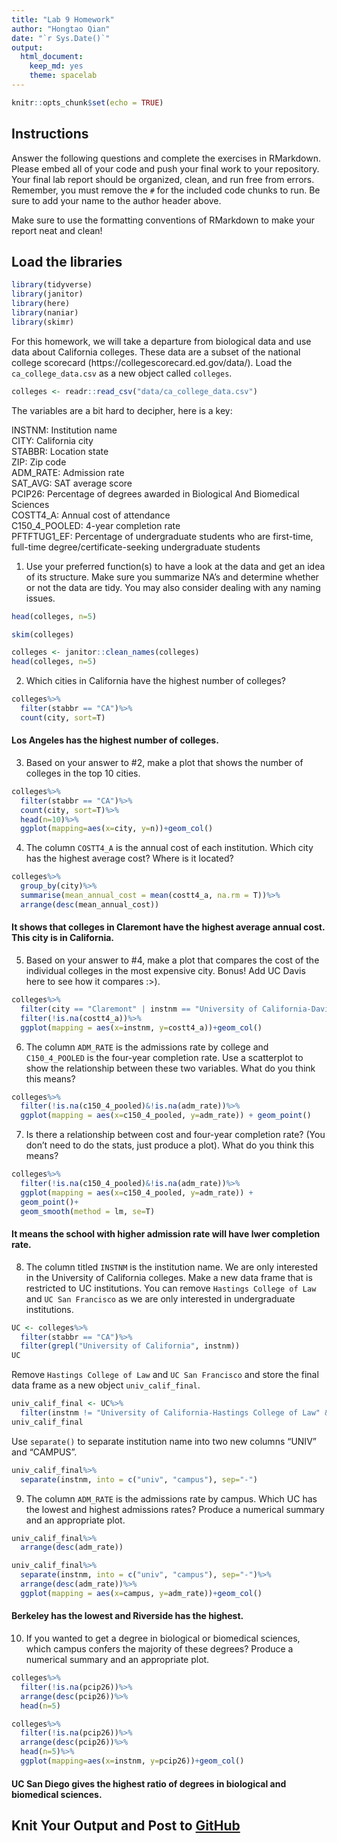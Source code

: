 ```yaml
---
title: "Lab 9 Homework"
author: "Hongtao Qian"
date: "`r Sys.Date()`"
output:
  html_document: 
    keep_md: yes
    theme: spacelab
---
```


```r
knitr::opts_chunk$set(echo = TRUE)
```

## Instructions
Answer the following questions and complete the exercises in RMarkdown. Please embed all of your code and push your final work to your repository. Your final lab report should be organized, clean, and run free from errors. Remember, you must remove the `#` for the included code chunks to run. Be sure to add your name to the author header above.  

Make sure to use the formatting conventions of RMarkdown to make your report neat and clean!  

## Load the libraries
```r
library(tidyverse)
library(janitor)
library(here)
library(naniar)
library(skimr)
``` 

For this homework, we will take a departure from biological data and use data about California colleges. These data are a subset of the national college scorecard (https://collegescorecard.ed.gov/data/). Load the `ca_college_data.csv` as a new object called `colleges`.
```r
colleges <- readr::read_csv("data/ca_college_data.csv")
```

The variables are a bit hard to decipher, here is a key:  

INSTNM: Institution name  
CITY: California city  
STABBR: Location state  
ZIP: Zip code  
ADM_RATE: Admission rate  
SAT_AVG: SAT average score  
PCIP26: Percentage of degrees awarded in Biological And Biomedical Sciences  
COSTT4_A: Annual cost of attendance  
C150_4_POOLED: 4-year completion rate  
PFTFTUG1_EF: Percentage of undergraduate students who are first-time, full-time degree/certificate-seeking undergraduate students  

1. Use your preferred function(s) to have a look at the data and get an idea of its structure. Make sure you summarize NA's and determine whether or not the data are tidy. You may also consider dealing with any naming issues.
```r
head(colleges, n=5)
```

```r
skim(colleges)
```

```r
colleges <- janitor::clean_names(colleges)
head(colleges, n=5)
```

2. Which cities in California have the highest number of colleges?
```r
colleges%>%
  filter(stabbr == "CA")%>%
  count(city, sort=T)
```
#### Los Angeles has the highest number of colleges. 

3. Based on your answer to #2, make a plot that shows the number of colleges in the top 10 cities.
```r
colleges%>%
  filter(stabbr == "CA")%>%
  count(city, sort=T)%>%
  head(n=10)%>%
  ggplot(mapping=aes(x=city, y=n))+geom_col()
```

4. The column `COSTT4_A` is the annual cost of each institution. Which city has the highest average cost? Where is it located?
```r
colleges%>%
  group_by(city)%>%
  summarise(mean_annual_cost = mean(costt4_a, na.rm = T))%>%
  arrange(desc(mean_annual_cost))
```
#### It shows that colleges in Claremont have the highest average annual cost. This city is in California. 

5. Based on your answer to #4, make a plot that compares the cost of the individual colleges in the most expensive city. Bonus! Add UC Davis here to see how it compares :>).
```r
colleges%>%
  filter(city == "Claremont" | instnm == "University of California-Davis")%>%
  filter(!is.na(costt4_a))%>%
  ggplot(mapping = aes(x=instnm, y=costt4_a))+geom_col()
```
 

6. The column `ADM_RATE` is the admissions rate by college and `C150_4_POOLED` is the four-year completion rate. Use a scatterplot to show the relationship between these two variables. What do you think this means?
```r
colleges%>%
  filter(!is.na(c150_4_pooled)&!is.na(adm_rate))%>%
  ggplot(mapping = aes(x=c150_4_pooled, y=adm_rate)) + geom_point()
```

7. Is there a relationship between cost and four-year completion rate? (You don't need to do the stats, just produce a plot). What do you think this means?
```r
colleges%>%
  filter(!is.na(c150_4_pooled)&!is.na(adm_rate))%>%
  ggplot(mapping = aes(x=c150_4_pooled, y=adm_rate)) + 
  geom_point()+
  geom_smooth(method = lm, se=T)
```
#### It means the school with higher admission rate will have lwer completion rate. 

8. The column titled `INSTNM` is the institution name. We are only interested in the University of California colleges. Make a new data frame that is restricted to UC institutions. You can remove `Hastings College of Law` and `UC San Francisco` as we are only interested in undergraduate institutions.
```r
UC <- colleges%>%
  filter(stabbr == "CA")%>%
  filter(grepl("University of California", instnm))
UC
```

Remove `Hastings College of Law` and `UC San Francisco` and store the final data frame as a new object `univ_calif_final`.
```r
univ_calif_final <- UC%>%
  filter(instnm != "University of California-Hastings College of Law" & instnm != "University of California-San Francisco")
univ_calif_final
```

Use `separate()` to separate institution name into two new columns "UNIV" and "CAMPUS".
```r
univ_calif_final%>%
  separate(instnm, into = c("univ", "campus"), sep="-")
```

9. The column `ADM_RATE` is the admissions rate by campus. Which UC has the lowest and highest admissions rates? Produce a numerical summary and an appropriate plot.
```r
univ_calif_final%>%
  arrange(desc(adm_rate))
```

```r
univ_calif_final%>%
  separate(instnm, into = c("univ", "campus"), sep="-")%>%
  arrange(desc(adm_rate))%>%
  ggplot(mapping = aes(x=campus, y=adm_rate))+geom_col()
```
#### Berkeley has the lowest and Riverside has the highest. 

10. If you wanted to get a degree in biological or biomedical sciences, which campus confers the majority of these degrees? Produce a numerical summary and an appropriate plot.
```r
colleges%>%
  filter(!is.na(pcip26))%>%
  arrange(desc(pcip26))%>%
  head(n=5)
```

```r
colleges%>%
  filter(!is.na(pcip26))%>%
  arrange(desc(pcip26))%>%
  head(n=5)%>%
  ggplot(mapping=aes(x=instnm, y=pcip26))+geom_col()
```
#### UC San Diego gives the highest ratio of degrees in biological and biomedical sciences. 

## Knit Your Output and Post to [GitHub](https://github.com/FRS417-DataScienceBiologists)